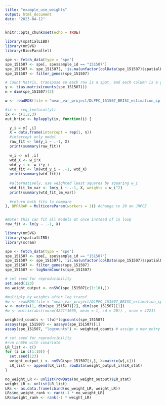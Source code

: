 ```yaml
---
title: "example_use_weights"
output: html_document
date: "2023-04-12"
---
```


```r
knitr::opts_chunk$set(echo = TRUE)
```

```r

library(spatialLIBD)
library(nnSVG)
library(BiocParallel)

spe <- fetch_data(type = "spe")
spe_151507 <- spe[, spe$sample_id == "151507"]
spe_151507 <- spe_151507[, !is.na(unfactor(colData(spe_151507)$spatialLIBD))]
spe_151507 <- filter_genes(spe_151507)

# Count Matrix, transpose so each row is a spot, and each column is a gene
y <- t(as.matrix(counts(spe_151507)))
n = dim(spe_151507)[2]

w <- readRDS(file = "mean_var_project/DLPFC_151507_BRISC_estimation_spline.rds")

#ix <- seq_len(ncol(y))
ix <- c(1,2,3)
out_brisc <- bplapply(ix, function(i) {

  y_i = y[ ,i]
  X = data.frame(intercept = rep(1, n))
  #intercept only model
  raw_fit <- lm(y_i ~ .-1, X)
  print(summary(raw_fit))
  
  w_i <- w[ ,i]
  wtd_X <- w_i*X
  wtd_y_i <- w_i*y_i
  wtd_fit <- lm(wtd_y_i ~ .-1, wtd_X)
  print(summary(wtd_fit))
  
  #alternatively, use weighted least squares by squaring w_i
  wtd_fit_lm_var <- lm(y_i ~ .-1, X, weights = w_i^2)
  print(summary(wtd_fit_lm_var))
  
  #return both fits to compare
}, BPPARAM = MulticoreParam(workers = 1)) #change to 20 on JHPCE


#Note: this can fit all models at once instead of in loop
raw_fit <- lm(y ~ .-1, X) 

```

```r
library(nnSVG)
library(spatialLIBD)
library(scran)

spe <- fetch_data(type = "spe")
spe_151507 <- spe[, spe$sample_id == "151507"]
spe_151507 <- spe_151507[, !is.na(unfactor(colData(spe_151507)$spatialLIBD))]
spe_151507 <- filter_genes(spe_151507)
spe_151507 <- logNormCounts(spe_151507)

# set seed for reproducibility
set.seed(123)
no_weight_output <- nnSVG(spe_151507[c(1:10),])

#multiply by weights after log transf.
#w <- readRDS(file = "mean_var_project/DLPFC_151507_BRISC_estimation_spline.rds")
w <- matrix(1, dim(spe_151507)[2], dim(spe_151507)[1])
#w <- matrix(abs(rnorm(4221*1695, mean = 1, sd = 20)) , nrow = 4221)

weighted_counts <- t(w)*logcounts(spe_151507)
assays(spe_151507) <- assays(spe_151507)[1]
assay(spe_151507, "logcounts") <- weighted_counts # assign a new entry to assays slot, nnSVG will use "logcounts"

# set seed for reproducibility
#run nnSVG with covariate
LR_list <- c()
for (i in c(1:10)) {
  set.seed(123)
  weight_output_i <- nnSVG(spe_151507[i,], X=matrix(w[,i]))
  LR_list <- append(LR_list, rowData(weight_output_i)$LR_stat)
}

no_weight_LR <- unlist(rowData(no_weight_output)$LR_stat)
weight_LR <- unlist(LR_list)
LRs <- as.data.frame(cbind(no_weight_LR, weight_LR))
LRs$no_weight_rank <- rank(-1 * no_weight_LR)
LRs$weight_rank <- rank(-1 * weight_LR)
```

